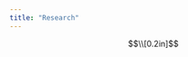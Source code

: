 ```yaml
---
title: "Research"
---
```

<style type="text/css">

.main-container {
  max-width: 800px;
}

</style>

$$\\[0.2in]$$
